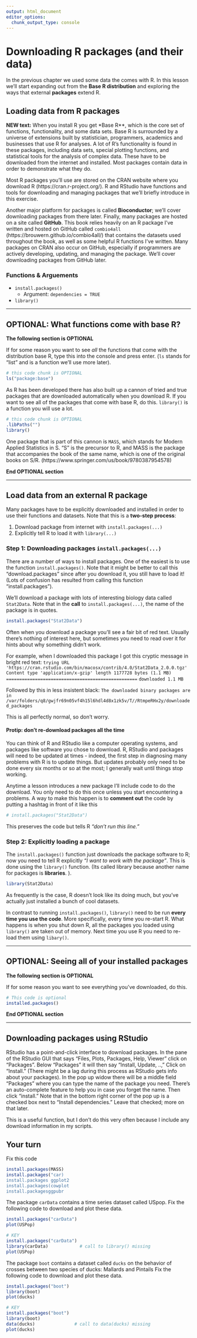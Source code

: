 ```yaml
---
output: html_document
editor_options: 
  chunk_output_type: console
---
```

# Downloading R packages (and their data)

In the previous chapter we used some data the comes with R.  In this lesson we'll start expanding out from the **Base R distribution** and exploring the ways that external **packages** extend R.

## Loading data from R packages

**NEW text:** 
When you install R you get *Base R**, which is the core set of functions, functionality, and some data sets.  Base R is surrounded by a universe of extensions built by statistician, programmers, academics and businesses that use R for analyses.  A lot of R's functionality is found in these packages, including data sets, special plotting functions, and statistical tools for the analysis of complex data.  These have to be downloaded from the internet and installed.  Most packages contain data in order to demonstrate what they do.

Most R packages you'll use are stored on the CRAN website where you download R (https://cran.r-project.org/).  R and RStudio have functions and tools for downloading and managing packages that we'll briefly introduce in this exercise. 

Another major platform for packages is called **Bioconductor**; we'll cover downloading packages from there later.  Finally, many packages are hosted on a site called **GitHub**.  This book relies heavily on an R package I've written and hosted on GitHub called `combio4all` (https://brouwern.github.io/combio4all/) that contains the datasets used throughout the book, as well as some helpful R functions I've written.  Many packages on CRAN also occur on GitHub, especially if programmers are actively developing, updating, and managing the package.  We'll cover downloading packages from GitHub later.

### Functions & Arguements

* `install.packages()`
  - Argument: `dependencies = TRUE`
* `library()`



------------------

## OPTIONAL: What functions come with base R?

**The following section is OPTIONAL**

If for some reason you want to see *all* the functions that come with the distribution base R, type this into the console and press enter.  (`ls` stands for "list" and is a function we'll use more later).
```r
# this code chunk is OPTIONAL
ls("package:base")
```

As R has been developed there has also built up a cannon of tried and true packages that are downloaded automatically when you download R.  If you want to see all of the packages that come with base R, do this.  `library()` is a function you will use a lot.

```r
# this code chunk is OPTIONAL
.libPaths("") 
library()
```

One package that is part of this cannon is `MASS`, which stands for Modern Applied Statistics in S.  "S" is the precursor to R, and MASS is the package that accompanies the book of the same name, which is one of the original books on S/R.  (https://www.springer.com/us/book/9780387954578)

**End OPTIONAL section**

------------------

## Load data from an external R package

Many packages have to be explicitly downloaded and installed in order to use their functions and datasets.  Note that this is a **two-step process**:

1. Download package from internet with `install.packages(...)`
1. Explicitly tell R to load it with `library(...)`


### Step 1: Downloading packages `install.packages(...)`

There are a number of ways to install packages.  One of the easiest is to use the function `install.packages()`.  Note that it might be better to call this "download.packages" since after you download it, you still have to load it!  (Lots of confusion has resulted from calling this function "install.packages").

We'll download a package with lots of interesting biology data called `Stat2Data`.  Note that in the **call** to  `install.packages(...)`, the name of the package is in quotes.

```r
install.packages("Stat2Data")
```

Often when you download a package you'll see a fair bit of red text.  Usually there's nothing of interest here, but sometimes you need to read over it for hints about why something didn't work.

For example, when I downloaded this package I got this cryptic message in bright red text:
`trying URL 'https://cran.rstudio.com/bin/macosx/contrib/4.0/Stat2Data_2.0.0.tgz'`
`Content type 'application/x-gzip' length 1177728 bytes (1.1 MB)`
`==================================================`
`downloaded 1.1 MB`

Followed by this in less insistent black:
`The downloaded binary packages are in`
`	/var/folders/q8/gwjfr69n05vf4h15l6hdl4d8x1zk5v/T//RtmpeRHx2y/downloaded_packages`

This is all perfectly normal, so don't worry.

#### Protip: don't re-download packages all the time

You can think of R and RStudio like a computer operating systems, and packages like software you chose to download. R, RStudio and packages will need to be updated at times - indeed, the first step in diagnosing many problems with R is to update things.  But updates probably only need to be done every six months or so at the most; I generally wait until things stop working.

Anytime a lesson introduces a new package I'll include code to do the download.  You only need to do this once unless you start encountering a problems.  A way to make this happen is to **comment out** the code by putting a hashtag in front of it like this

```r
# install.packages("Stat2Data")
```

This preserves the code but tells R *"don't run this line."*


### Step 2: Explicitly loading a package

The `install.packages()` function just downloads the package software to R; now you need to tell R explicitly *"I want to work with the package"*.  This is done using the `library()` function. (Its called library because another name for packages is **libraries**.  ).

```r
library(Stat2Data)
```

As frequently is the case, R doesn't look like its doing much, but you've actually just installed a bunch of cool datasets.

In contrast to running ` install.packages()`, `library()` need to be run **every time you use the code**.  More specifically, every time you re-start R.  What happens is when you shut down R, all the packages you loaded using `library()` are taken out of memory.  Next time you use R you need to re-load them using `libary()`.


---------------------------

## OPTIONAL: Seeing all of your installed packages

**The following section is OPTIONAL**

If for some reason you want to see everything you've downloaded, do this.

```r
# This code is optional
installed.packages()
```

**End OPTIONAL section**

---------------------------


## Downloading packages using RStudio

RStudio has a point-and-click interface to download packages.  In the pane of the RStudio GUI that says "Files, Plots, Packages, Help, Viewer" click on "Packages".  Below "Packages" it will then say "Install, Update, ..,"  Click on "Install."  (There might be a lag during this process as RStudio gets info about your packages).  In the pop up widow there will be a middle field "Packages" where you can type the name of the package you need.  There's an auto-complete feature to help you in case you forget the name.  Then click "install."  Note that in the bottom right corner of the pop up is a checked box next to "Install dependencies."  Leave that checked; more on that later.

This is a useful function, but I don't do this very often because I include any download information in my scripts.

## Your turn

Fix this code

```r
install.packages(MASS)
install.packages("car)
install.packages ggplot2 
install.packages(cowplot 
install.packagesggpubr 
```



The package `carData` contains a time series dataset called USpop.  Fix the following code to download and plot these data. 

```r
install.packages("carData")
plot(USPop)
```


```r
# KEY
install.packages("carData")
library(carData)            # call to library() missing
plot(USPop)
```


The package `boot` contains a dataset called `ducks` on the behavior of crosses between two species of ducks: Mallards and Pintails  Fix the following code to download and plot these data. 

```r
install.packages("boot")
library(boot)
plot(ducks)
```

```r
# KEY
install.packages("boot")
library(boot)
data(ducks)               # call to data(ducks) missing
plot(ducks)
```



